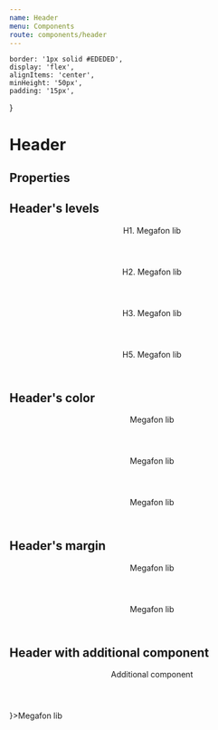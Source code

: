 ```yaml
---
name: Header
menu: Components
route: components/header
---
```



    border: '1px solid #EDEDED',
    display: 'flex',
    alignItems: 'center',
    minHeight: '50px',
    padding: '15px',
}

# Header

## Properties

<Props of={Header} />

## Header's levels

<Playground>
    <div style={tableRowStyle}>
        <Header as="h1">H1. Megafon lib</Header>
    </div>
    <div style={tableRowStyle}>
        <Header as="h2">H2. Megafon lib</Header>
    </div>
    <div style={tableRowStyle}>
        <Header as="h3">H3. Megafon lib</Header>
    </div>
    <div style={tableRowStyle}>
        <Header as="h5">H5. Megafon lib</Header>
    </div>
</Playground>

## Header's color

<Playground>
    <div style={tableRowStyle}>
        <Header color="purple" as="h2">Megafon lib</Header>
    </div>
    <div style={tableRowStyle}>
        <Header color="green" as="h2">Megafon lib</Header>
    </div>
    <div style={tableRowStyle}>
        <Header color="blue" as="h2">Megafon lib</Header>
    </div>
</Playground>

## Header's margin

<Playground>
    <div style={tableRowStyle}>
        <Header as="h2" margin>Megafon lib</Header>
    </div>
    <div style={tableRowStyle}>
        <Header as="h2">Megafon lib</Header>
    </div>
</Playground>

## Header with additional component

<Playground>
    <div style={tableRowStyle}>
        <Header as="h2" addition={
            <Header as="h3">Additional component</Header>
        }>Megafon lib</Header>
    </div>
</Playground>
